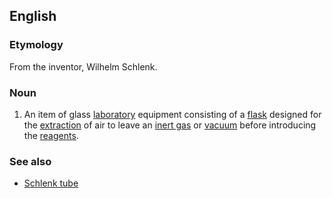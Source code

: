 ==English==
{{wikipedia}} 
===Etymology===
From the inventor,  Wilhelm Schlenk. 
===Noun===
{{en-noun}}

# {{context|chemistry}} An item of glass [[laboratory]] equipment consisting of a [[flask]] designed for the [[extraction]] of air to leave an [[inert gas]] or [[vacuum]] before introducing the [[reagents]]. 

===See also===
*[[Schlenk tube]]